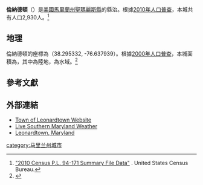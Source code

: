 {{Infobox settlement
|official_name            = 倫納德頓<br>Leonardtown, Maryland
|settlement_type          = [[鎮|鎮]]

|motto                    =

<!-- Images -->
|image_skyline            =
|imagesize                =
|image_caption            = Leonardtown Town Center, 2008.
|image_flag               =
|image_seal               = 

<!-- Maps -->
|image_map = St._Mary's_County_Maryland_Incorporated_and_Unincorporated_areas_Leonardtown_Highlighted.svg
|mapsize                  =
|map_caption              =
|image_map1               =
|mapsize1                 =
|map_caption1             = 倫納德頓&在馬里蘭州中的位置

<!-- Location -->
|subdivision_type         = 國家
|subdivision_name         = [[美國|美國]]
|subdivision_type1        = 州
|subdivision_name1        = [[馬里蘭州|馬里蘭州]]
|subdivision_type2        = 縣
|subdivision_name2        = [[聖瑪麗斯縣_(馬里蘭州)|聖瑪麗斯縣]]
|government_footnotes     =
|government_type          = 註冊成立城鎮
|leader_title             =
|leader_name              =
|leader_title1            =
|leader_name1             =
|established_title        = 成立
|established_date         = 1660年（當時名為西摩鎮）
|established_title2 = 註冊成立
|established_date2 = 1858年
|named_for = [[本篤倫納德·卡爾弗|本篤倫納德·卡爾弗]]

<!-- Area -->
|unit_pref                = Imperial
|area_footnotes           = <ref name ="Gazetteer files"/>
|area_magnitude           =
|area_total_km2           = 8.42
|area_land_km2            = 8.24
|area_water_km2           = 0.18
|area_total_sq_mi         = 3.25
|area_land_sq_mi          = 3.18
|area_water_sq_mi         = 0.07

<!-- Population -->
|population_as_of         = [[2010年美國人口普查|2010年]]
|population_est           = 3179
|pop_est_as_of            = 2012<ref name="2012 Pop Estimate">{{cite web|title=Population Estimates|url=http://www.census.gov/popest/data/cities/totals/2012/SUB-EST2012.html|publisher=[[United_States_Census_Bureau|United States Census Bureau]]|accessdate=2013-06-26|archive-url=https://www.webcitation.org/6HQu4Spqa?url=http://www.census.gov/popest/data/cities/totals/2012/SUB-EST2012.html|archive-date=2013-06-17|dead-url=yes}}</ref>
|population_footnotes     = <ref name ="FactFinder">{{cite web|title=American FactFinder|url=http://factfinder2.census.gov/faces/nav/jsf/pages/index.xhtml|publisher=[[United_States_Census_Bureau|United States Census Bureau]]|accessdate=2013-01-25|archive-date=2012-02-17|archive-url=https://www.webcitation.org/65WtHj6J5?url=http://factfinder2.census.gov/faces/nav/jsf/pages/index.xhtml|dead-url=no}}</ref>
|population_total         = 2930
|population_density_km2   = 355.8
|population_density_sq_mi = 921.4

<!-- General information -->
|timezone                 = [[北美東部時區|北美東部時區]]
|utc_offset               = -5
|timezone_DST             = 北美東部時區
|utc_offset_DST           = -4
|elevation_footnotes      =
|elevation_m              = 26
|elevation_ft             = 85
|coordinates_display      = inline,title
|coordinates_type         = region:US_type:city
|latd = 38 |latm = 17 |lats = 43 |latNS = N
|longd = 76 |longm = 38 |longs = 17 |longEW = W

<!-- Area/postal codes & others -->
|postal_code_type         = [[美國郵政編碼|ZIP代碼]]
|postal_code              = 20650
|area_code                = 301/240
|blank_name               = [[聯邦信息處理標準|FIPS代碼]]
|blank_info               = 24-46475
|blank1_name              = [[地名信息系統|GNIS代碼]]
|blank1_info              = 0594790
|website                  = http://leonardtown.somd.com
|footnotes                =
}}
'''倫納德頓'''（{{lang en|'''Leonardtown'''}}）是[[美國|美國]][[馬里蘭州|馬里蘭州]][[聖瑪麗斯縣_(馬里蘭州)|聖瑪麗斯縣]]的縣治。{{GR|6}}根據[[美國2010年人口普查|2010年人口普查]]，本城共有人口2,930人。<ref>[http://www2.census.gov/census_2010/01-Redistricting_File--PL_94-171/California/ "2010 Census P.L. 94-171 Summary File Data"] {{Wayback|url=http://www2.census.gov/census_2010/01-Redistricting_File--PL_94-171/California/ |date=20130807061126 }}. United States Census Bureau.</ref>

==地理==
倫納德頓的座標為{{coord|38|17|43|N|76|38|17|W|type:city}}（38.295332, -76.637939）。{{GR|1}}根據[[美國2000年人口普查|2000年人口普查]]，本城面積為{{convert|3.25|sqmi|sqkm|2}}，其中{{convert|3.18|sqmi|sqkm|2}}為陸地，{{convert|0.07|sqmi|sqkm|2}}為水域。<ref name ="Gazetteer files">{{cite web|title=US Gazetteer files 2010|url=http://www.census.gov/geo/www/gazetteer/files/Gaz_places_national.txt|publisher=[[United_States_Census_Bureau|United States Census Bureau]]|accessdate=2013-01-25|archive-url=https://web.archive.org/web/20110220065340/http://www.census.gov/geo/www/gazetteer/files/Gaz_places_national.txt|archive-date=2011-02-20|dead-url=yes}}</ref>

==參考文獻==
{{reflist|2}}

==外部連結==
* [http://leonardtown.somd.com/ Town of Leonardtown Website] {{Wayback|url=http://leonardtown.somd.com/ |date=20201211183804 }}
* [http://www.somdweather.com/ Live Southern Maryland Weather] {{Wayback|url=http://www.somdweather.com/ |date=20201205042723 }}
* [https://web.archive.org/web/20101030012842/http://www.leonardtown.com/ Leonardtown, Maryland]

[[category:马里兰州城市|category:马里兰州城市]]